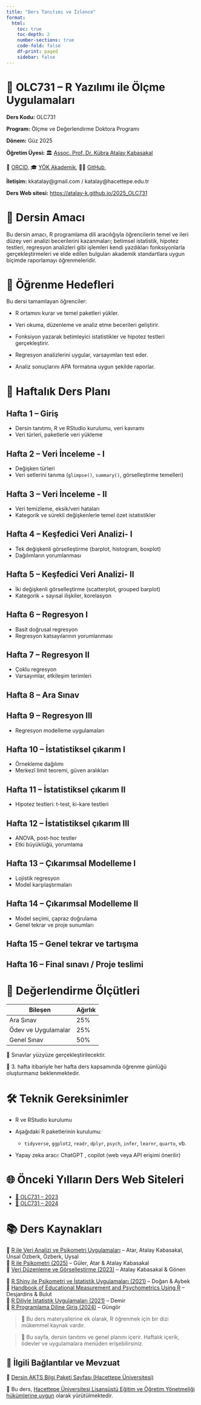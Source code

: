 ```yaml
---
title: "Ders Tanıtımı ve İzlence"
format:
  html:
    toc: true
    toc-depth: 2
    number-sections: true
    code-fold: false
    df-print: paged
    sidebar: false
---
```


# 📘 OLC731 – R Yazılımı ile Ölçme Uygulamaları {.unnumbered}

**Ders Kodu:** OLC731

**Program:** Ölçme ve Değerlendirme Doktora Programı

**Dönem:** Güz 2025

**Öğretim Üyesi:** 🏛 [Assoc. Prof. Dr. Kübra Atalay Kabasakal](https://avesis.hacettepe.edu.tr/katalay)

🧭 [ORCID](https://orcid.org/0000-0002-3580-5568), 🎓 [YÖK Akademik](https://akademik.yok.gov.tr/AkademikArama/view/viewAuthor.jsp), 🧑‍💻 [GitHub](https://atalay-k.github.io/),

**İletişim:** kkatalay\@gmail.com / katalay\@hacettepe.edu.tr

**Ders Web sitesi:** <https://atalay-k.github.io/2025_OLC731>

# 🎯 Dersin Amacı

Bu dersin amacı, R programlama dili aracılığıyla öğrencilerin temel ve ileri düzey veri analizi becerilerini kazanmaları; betimsel istatistik, hipotez testleri, regresyon analizleri gibi işlemleri kendi yazdıkları fonksiyonlarla gerçekleştirmeleri ve elde edilen bulguları akademik standartlara uygun biçimde raporlamayı öğrenmeleridir.

# 🧠 Öğrenme Hedefleri

Bu dersi tamamlayan öğrenciler:

-   R ortamını kurar ve temel paketleri yükler.

-   Veri okuma, düzenleme ve analiz etme becerileri geliştirir.

-   Fonksiyon yazarak betimleyici istatistikler ve hipotez testleri gerçekleştirir.

-   Regresyon analizlerini uygular, varsayımları test eder.

-   Analiz sonuçlarını APA formatına uygun şekilde raporlar.

# 📅 Haftalık Ders Planı

## Hafta 1 – Giriş

-   Dersin tanıtımı, R ve RStudio kurulumu, veri kavramı
-   Veri türleri, paketlerle veri yükleme

## Hafta 2 – Veri İnceleme - I

-   Değişken türleri
-   Veri setlerini tanıma (`glimpse()`, `summary()`, görselleştirme temelleri)

## Hafta 3 – Veri İnceleme - II

-   Veri temizleme, eksik/veri hataları\
-   Kategorik ve sürekli değişkenlerle temel özet istatistikler

## Hafta 4 – Keşfedici Veri Analizi- I

-   Tek değişkenli görselleştirme (barplot, histogram, boxplot)\
-   Dağılımların yorumlanması

## Hafta 5 – Keşfedici Veri Analizi- II

-   İki değişkenli görselleştirme (scatterplot, grouped barplot)\
-   Kategorik + sayısal ilişkiler, korelasyon

## Hafta 6 – Regresyon I

-   Basit doğrusal regresyon\
-   Regresyon katsayılarının yorumlanması

## Hafta 7 – Regresyon II

-   Çoklu regresyon\
-   Varsayımlar, etkileşim terimleri

## Hafta 8 – Ara Sınav

## Hafta 9 – Regresyon III

-   Regresyon modelleme uygulamaları

## Hafta 10 – İstatistiksel çıkarım I

-   Örnekleme dağılımı
-   Merkezî limit teoremi, güven aralıkları

## Hafta 11 – İstatistiksel çıkarım II

-   Hipotez testleri: t-test, ki-kare testleri

## Hafta 12 – İstatistiksel çıkarım III

-   ANOVA, post-hoc testler
-   Etki büyüklüğü, yorumlama

## Hafta 13 – Çıkarımsal Modelleme I

-   Lojistik regresyon
-   Model karşılaştırmaları

## Hafta 14 – Çıkarımsal Modelleme II

-   Model seçimi, çapraz doğrulama
-   Genel tekrar ve proje sunumları

## Hafta 15 – Genel tekrar ve tartışma

## Hafta 16 – Final sınavı / Proje teslimi

# 📝 Değerlendirme Ölçütleri

| Bileşen             | Ağırlık |
|---------------------|---------|
| Ara Sınav           | 25%     |
| Ödev ve Uygulamalar | 25%     |
| Genel Sınav         | 50%     |

📌 Sınavlar yüzyüze gerçekleştirilecektir.

📌 3. hafta itibariyle her hafta ders kapsamında öğrenme günlüğü oluşturmanız beklenmektedir.

# 🛠️ Teknik Gereksinimler

-   R ve RStudio kurulumu

-   Aşağıdaki R paketlerinin kurulumu:

    -   `tidyverse`, `ggplot2`, `readr`, `dplyr`, `psych`, `infer`, `learnr`, `quarto`, vb.

-   Yapay zeka aracı: ChatGPT , copilot (web veya API erişimi önerilir)

# 🌐 Önceki Yılların Ders Web Siteleri

-   [📘 OLC731 – 2023](https://atalay-k.github.io/OLC731/)\
-   [📘 OLC731 – 2024](https://atalay-k.github.io/2024_OLC731/)

# 📚 Ders Kaynakları

🔗 [R ile Veri Analizi ve Psikometri Uygulamaları](https://pegem.net/urun/R-ile-Veri-Analizi-ve-Psikometri-Uygulamalari/60801) – Atar, Atalay Kabasakal, Ünsal Özberk, Özberk, Uysal\
🔗 [R ile Psikometri (2025)](https://ekitap02.pegem.net/) – Güler, Atar & Atalay Kabasakal\
🔗 [Veri Düzenleme ve Görselleştirme (2023)](https://kitap.epodder.org/veri-duzenleme-ve-gorsellestirme/) – Atalay Kabasakal & Gönen

🔗 [R Shiny ile Psikometri ve İstatistik Uygulamaları (2021)](https://ekitap01.pegem.net/) – Doğan & Aybek\
🔗 [Handbook of Educational Measurement and Psychometrics Using R](https://www.routledge.com/Handbook-of-Educational-Measurement-and-Psychometrics-Using-R/Desjardins-Bulut/p/book/9780367734671) – Desjardins & Bulut\
🔗 [R Diliyle İstatistik Uygulamaları (2021)](https://pegem.net/urun/R-Diliyle-Istatistik-Uygulamalari/61912) – Demir\
🔗 [R Programlama Diline Giriş (2024)](https://kitap.epodder.org/r-programlama-dili/) – Güngör

> 📌 Bu ders materyallerine ek olarak, R öğrenmek için bir dizi mükemmel kaynak vardır.

> 📌 Bu sayfa, dersin tanıtımı ve genel planını içerir. Haftalık içerik, ödevler ve uygulamalara menüden erişebilirsiniz.

## 🔗 İlgili Bağlantılar ve Mevzuat

📄 [Dersin AKTS Bilgi Paketi Sayfası (Hacettepe Üniversitesi)](https://akts.hacettepe.edu.tr/ders_detay.php?ders_ref=DRSTNM_0000000000000000000018497&ders_kod=OLC731&zs_link=2&prg_kod=21134&submenuheader=2)

📜 Bu ders, [Hacettepe Üniversitesi Lisansüstü Eğitim ve Öğretim Yönetmeliği hükümlerine uygun](https://www.mevzuat.gov.tr/mevzuat?MevzuatNo=23066&MevzuatTur=8&MevzuatTertip=5) olarak yürütülmektedir.
